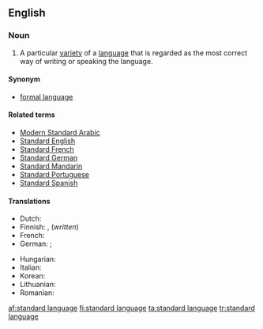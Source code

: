 ==English==
{{wikipedia}}

===Noun===
{{en-noun|head=[[standard]] [[language]]}}

# A particular [[variety]] of a [[language]] that is regarded as the most correct way of writing or speaking the language.

====Synonym====
* [[formal language]]

====Related terms====
* [[Modern Standard Arabic]]
* [[Standard English]]
* [[Standard French]]
* [[Standard German]]
* [[Standard Mandarin]]
* [[Standard Portuguese]]
* [[Standard Spanish]]

====Translations====
{{trans-top|variety of language regarded as most correct}}
* Dutch: {{t+|nl|standaardtaal}}
* Finnish: {{t+|fi|yleiskieli}}, {{t+|fi|kirjakieli}} (''written'')
* French: {{t|fr|langue standard|f}}
* German: {{t+|de|Ausbausprache|f}}; {{t+|de|Schriftsprache|f}} {{gloss|written}}
{{trans-mid}}
* Hungarian: {{t|hu|sztenderd nyelvváltozat}}
* Italian: {{t|it|lingua standard|f}}
* Korean: {{t+|ko|표준어|sc=Kore}}
* Lithuanian: {{t|lt|bendrinė kalba|f}}
* Romanian: {{t|ro|limbă standard}}
{{trans-bottom}}

[[af:standard language]]
[[fi:standard language]]
[[ta:standard language]]
[[tr:standard language]]